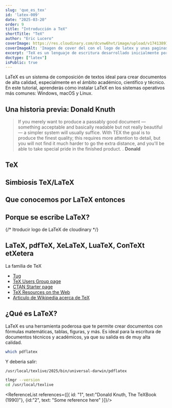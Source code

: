 ```yaml
---
slug: 'que_es_tex'
id: 'latex-009'
date: "2025-03-20"
order: 9
title: "Introducción a TeX"
shortTitle: "TeX"
author: "Eric Lucero"
coverImage: https://res.cloudinary.com/dcvnw6hvt/image/upload/v1741389125/elCronopio/cover_test-2_dnehhh.jpg
coverImageAlt: 'Imagen de cover del con el logo de latex y unas paginas'
excerpt: 'TeX es un lenguaje de escritura desarrollado inicialmente por Donald Knuth, para poder escribir en notación matemática de alta calidad y producir documentos tipográficamente.'
doctype: ["latex"]
isPublic: true
---
```


LaTeX es un sistema de composición de textos<CitationSup id="2"/> ideal para crear documentos de alta calidad, especialmente en el ámbito académico, científico y técnico. En este tutorial, aprenderás cómo instalar LaTeX en los sistemas operativos más comunes: Windows, macOS y Linux.
## Una historia previa: Donald Knuth
>If you merely want to produce a passably good document —something acceptable and basically readable but not really beautiful— a simpler system will usually suffice. With TEX the goal is to produce the finest quality; this requires more attention to detail, but you will not find it much harder to go the extra distance, and you'll be able to take special pride in the finished product. <CitationSup id="1" />.
>__Donald__
## TeX

## Simbiosis TeX/LaTeX 

## Que conocemos por LaTeX entonces

## Porque se escribe LaTeX?
{/* Itroducir logo de LaTeX de cloudinary */}


##  LaTeX, pdfTeX, XeLaTeX, LuaTeX, ConTeXt etXetera
La familia de TeX
- [Tug](https://www.tug.org/begin.html)
- [TeX Users Group page](https://tug.org)
- [CTAN Starter page](https://www.ctan.org/starter)
- [TeX Resources on the Web](https://www.tug.org/interest.html#plain)
- [Articulo de Wikipedia acerca de TeX](https://en.wikipedia.org/wiki/TeX)
## ¿Qué es LaTeX?

LaTeX es una herramienta poderosa que te permite crear documentos con fórmulas matemáticas, tablas, figuras, y más. Es ideal para la escritura de documentos técnicos y académicos, ya que su salida es de muy alta calidad.

```bash
which pdflatex
```


Y deberia salir: 
```bash
/usr/local/texlive/2025/bin/universal-darwin/pdflatex
```

```bash
tlmgr --version
cd /usr/local/texlive
```

<ReferenceList references={[{
    id: "1", text:"Donald Knuth, The TeXBook (1990)"},
{id:"2", text: "Some reference here"
}]}/>